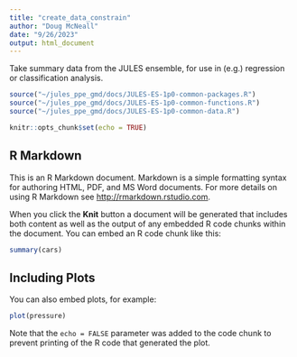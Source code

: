 ```yaml
---
title: "create_data_constrain"
author: "Doug McNeall"
date: "9/26/2023"
output: html_document
---
```


Take summary data from the JULES ensemble, for use in (e.g.) regression or classification analysis. 


```r
source("~/jules_ppe_gmd/docs/JULES-ES-1p0-common-packages.R")
source("~/jules_ppe_gmd/docs/JULES-ES-1p0-common-functions.R")
source("~/jules_ppe_gmd/docs/JULES-ES-1p0-common-data.R")


```



```r
knitr::opts_chunk$set(echo = TRUE)
```

## R Markdown

This is an R Markdown document. Markdown is a simple formatting syntax for authoring HTML, PDF, and MS Word documents. For more details on using R Markdown see <http://rmarkdown.rstudio.com>.

When you click the **Knit** button a document will be generated that includes both content as well as the output of any embedded R code chunks within the document. You can embed an R code chunk like this:

```r
summary(cars)
```

## Including Plots

You can also embed plots, for example:

```r
plot(pressure)
```

Note that the `echo = FALSE` parameter was added to the code chunk to prevent printing of the R code that generated the plot.
